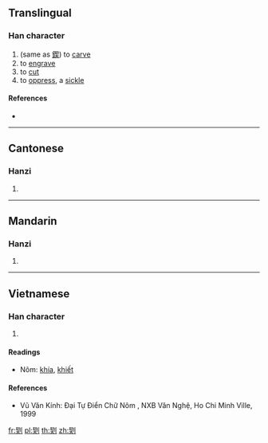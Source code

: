 ==Translingual==

===Han character===
{{Han char|rn=18|rad=刀|as=09|sn=11|four=|canj=QKLN|ids=⿰契刂}}

# (same as [[鍥]]) to [[carve]]
# to [[engrave]]
# to [[cut]]
# to [[oppress]], a [[sickle]]

====References====
* {{Han ref|kx=0142.220|hdz=10347.110|uh=34F6|ud=13558}}

----

==Cantonese==

===Hanzi===
{{yue-hanzi|jyut=[[kit3]]|y=kit3}}

# {{defn|lang=yue|sort=刀09}}

----

==Mandarin==

===Hanzi===
{{cmn-hanzi|pin=[[qiè]] ([[qie4]])|wg=ch'ieh<sup>4</sup>}}

# {{defn|lang=cmn|sort=刀09}}

----

==Vietnamese==

===Han character===
{{vi-hantu|[[khiết]]|rs=刀09}}

# {{defn|lang=vi|sort=刀09}}

====Readings====
* Nôm: [[khía]], [[khiết]]

====References====
* Vũ Văn Kính: Đại Tự Điển Chữ Nôm , NXB Văn Nghệ, Ho Chi Minh Ville, 1999

[[fr:㓶]]
[[pl:㓶]]
[[th:㓶]]
[[zh:㓶]]
